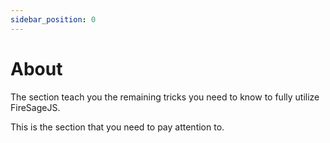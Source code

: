 ```yaml
---
sidebar_position: 0
---
```


# About

The section teach you the remaining tricks you need to know to fully utilize FireSageJS.

This is the section that you need to pay attention to.
